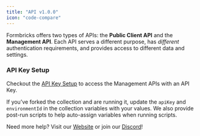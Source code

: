 ```yaml
---
title: "API v1.0.0"
icon: "code-compare"
---
```


Formbricks offers two types of APIs: the **Public Client API** and the **Management API**. Each API serves a different purpose, has *different* authentication requirements, and provides access to different data and settings.

### API Key Setup

Checkout the [API Key Setup](/api-reference/rest-api) to access the Management APIs with an API Key.

If you’ve forked the collection and are running it, update the `apiKey` and `environmentId` in the collection variables with your values. We also provide post-run scripts to help auto-assign variables when running scripts.

Need more help? Visit our [Website](https://formbricks.com/) or join our [Discord](https://formbricks.com/discord)!

